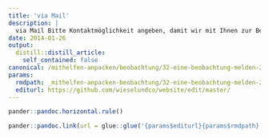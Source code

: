 ```yaml
---
title: 'via Mail'
description: |
  via Mail Bitte Kontaktmöglichkeit angeben, damit wir mit Ihnen zur Beobachtung Rücksprache nehmen können. Es ist für uns sehr hilfreich, wenn wir mit Ihnen zur Beobachtung Rücksprache nehmen können. Wir bitten deshalb um eine Kontaktinformation (Name, Tel. oder eMail). Diese Angaben bleiben bei uns und werde nicht für andere Zwecke missbraucht! Damit wir sichergehen können, dass es sich um eine seriöse Beobachtungsmeldung handelt, brauchen wir ein paar Worte welche die Beobachtung beschreibt. Neben der Tierart brauchen können dies Details zum Kleid (Sommer / Winter), Verhalten, Verlässlichkeit der Bestimmung oder Ähnliches sein. Ausserdem wichtig ist der Sichtungszeitpunkt (ungefähr oder genau) und der Ort: Landschaftsnamen, Beschreibungen oder gar die Koordinaten sind sehr erwünscht. 
date: 2014-01-26
output:
  distill::distill_article:
    self_contained: false
canonical: /mithelfen-anpacken/beobachtung/32-eine-beobachtung-melden-2
params:
  rmdpath: _mithelfen-anpacken-beobachtung/32-eine-beobachtung-melden-2/32-eine-beobachtung-melden-2.Rmd
  editurl: https://github.com/wieselundco/website/edit/master/
---
```







```r
pander::pandoc.horizontal.rule()

pander::pandoc.link(url = glue::glue('{params$editurl}{params$rmdpath}'),text = 'Artikel bearbeiten')
```

<!--http://wieselundco.ch/mithelfen-anpacken/beobachtung/32-eine-beobachtung-melden-2-->
